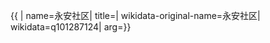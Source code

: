 {{ {{{1|PRC admin/showdata}}}|
name=永安社区|
title=|
wikidata-original-name=永安社区|
wikidata=q101287124|
arg={{{arg|}}}}}